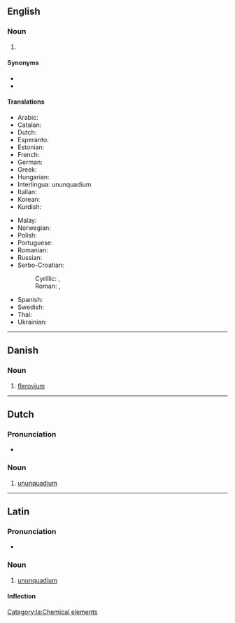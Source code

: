 {{also|Ununquadium}}
==English==
{{elements|Uuq|ununtrium|Uut|ununpentium|Uup}}

===Noun===
{{en-noun|-}}
{{wikipedia}}

# {{n-g|The [[systematic element name]] for [[flerovium]], the chemical element with [[atomic number]] 114 (''symbol'' Uuq).}}

====Synonyms====
* {{l|en|eka-lead}}
* {{l|en|flerovium}}

====Translations====
{{trans-top|chemical element}}
* Arabic: {{t|ar|أُنُون كُوَادْيُوم|tr=ʾunun kuwadyum|m}}
* Catalan: {{t+|ca|ununquadi|m}}
* Dutch: {{t+|nl|ununquadium|n}}
* Esperanto: {{t+|eo|ununkvadio}}
* Estonian: {{t|et|ununkvaadium}}
* French: {{t+|fr|ununquadium|m}}
* German: {{t+|de|Ununquadium|n}}
* Greek: {{t|el|ουνοκουάντιο|n}}
* Hungarian: {{t+|hu|ununquadium}}
* Interlingua: ununquadium
* Italian: {{t+|it|ununquadio|m}}
* Korean: {{t|ko|우눈쿼듐|tr=ununkweodyum}}
* Kurdish: {{t|ku|ûnûnkûadyûm}}
{{trans-mid}}
* Malay: {{t|ms|ununkuadium}}
* Norwegian: {{t|no|ununquadium}}
* Polish: {{t+|pl|ununquadium|m}}
* Portuguese: {{t+|pt|ununquádio|m}}
* Romanian: {{t+|ro|ununquadiu|n}}
* Russian: {{t+|ru|унунква́дий|m}}
* Serbo-Croatian:
*: Cyrillic: {{t|sh|унунквадијум|m}}, {{t|sh|унунквадиј|m}}
*: Roman: {{t|sh|ununkvadijum|m}}, {{t|sh|ununkvadij|m}}
* Spanish: {{t+|es|ununquadio|m}}
* Swedish: {{t+|sv|ununquadium}}
* Thai: {{t|th|อูนอูนควอเดียม|tr=ūnūnkwōdiam}}
* Ukrainian: {{t|uk|унунквадій|tr=ununkvádij|m}}
{{trans-bottom}}

----

==Danish==

===Noun===
{{da-noun}}

# [[flerovium]]

----

==Dutch==
{{wikipedia|lang=nl}}
{{elements|Uuq|ununtrium|Uut|ununpentium|Uup|lang=nl}}

===Pronunciation===
* {{audio|Nl-ununquadium.ogg|Audio|lang=nl}}

===Noun===
{{nl-noun|n|-|-}}

# [[#English|ununquadium]]

----

==Latin==
{{wikipedia|lang=la}}

===Pronunciation===
* {{la-IPA|ūnūnquadium}}

===Noun===
{{la-noun|ūnūnquadium|ūnūnquadiī|n|second}}

# [[#English|ununquadium]]

====Inflection====
{{la-decl-2nd-N|ūnūnquadi}}

[[Category:la:Chemical elements]]